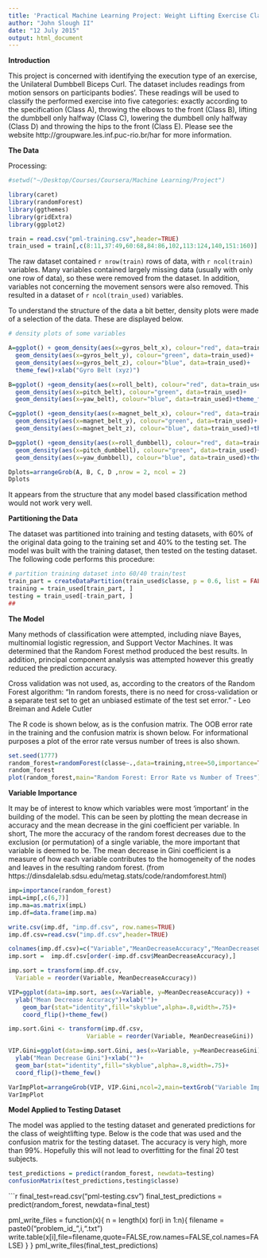 ```yaml
---
title: 'Practical Machine Learning Project: Weight Lifting Exercise Classification'
author: "John Slough II"
date: "12 July 2015"
output: html_document
---
```


**Introduction**

This project is concerned with identifying the execution type of an exercise, the Unilateral Dumbbell Biceps Curl. The dataset includes readings from motion sensors on participants bodies'. These readings will be used to classify the performed exercise into five categories: exactly according to the specification (Class A), throwing the elbows to the front (Class B), lifting the dumbbell only halfway (Class C), lowering the dumbbell only halfway (Class D) and throwing the hips to the front (Class E). Please see the website http://groupware.les.inf.puc-rio.br/har for more information.  

**The Data** 

Processing:
```r

#setwd("~/Desktop/Courses/Coursera/Machine Learning/Project")

library(caret)
library(randomForest)
library(ggthemes)
library(gridExtra)
library(ggplot2)

train = read.csv("pml-training.csv",header=TRUE)
train_used = train[,c(8:11,37:49,60:68,84:86,102,113:124,140,151:160)]

```


The raw dataset contained `r nrow(train)` rows of data, with `r ncol(train)` variables. Many variables contained largely missing data (usually with only one row of data), so these were removed from the dataset. In addition, variables not concerning the movement sensors were also removed. This resulted in a dataset of `r ncol(train_used)` variables.

To understand the structure of the data a bit better, density plots were made of a selection of the data. These are displayed below.

```r
# density plots of some variables

A=ggplot() + geom_density(aes(x=gyros_belt_x), colour="red", data=train_used) + 
  geom_density(aes(x=gyros_belt_y), colour="green", data=train_used)+
  geom_density(aes(x=gyros_belt_z), colour="blue", data=train_used)+
  theme_few()+xlab("Gyro Belt (xyz)")

B=ggplot() +geom_density(aes(x=roll_belt), colour="red", data=train_used) +
  geom_density(aes(x=pitch_belt), colour="green", data=train_used)+
  geom_density(aes(x=yaw_belt), colour="blue", data=train_used)+theme_few()+xlab("Pitch Belt (xyz)")

C=ggplot() +geom_density(aes(x=magnet_belt_x), colour="red", data=train_used) +
  geom_density(aes(x=magnet_belt_y), colour="green", data=train_used)+
  geom_density(aes(x=magnet_belt_z), colour="blue", data=train_used)+theme_few()+xlab("Magnet Belt (xyz)")

D=ggplot() +geom_density(aes(x=roll_dumbbell), colour="red", data=train_used) +
  geom_density(aes(x=pitch_dumbbell), colour="green", data=train_used)+
  geom_density(aes(x=yaw_dumbbell), colour="blue", data=train_used)+theme_few()+xlab("Dumbell Movement (yaw, pitch, roll)")

Dplots=arrangeGrob(A, B, C, D ,nrow = 2, ncol = 2)
Dplots

```

It appears from the structure that any model based classification method would not work very well.

**Partitioning the Data**

The dataset was partitioned into training and testing datasets, with 60% of the original data going to the training set and 40% to the testing set. The model was built with the training dataset, then tested on the testing dataset.  The following code performs this procedure:

```r
# partition training dataset into 60/40 train/test
train_part = createDataPartition(train_used$classe, p = 0.6, list = FALSE)
training = train_used[train_part, ]
testing = train_used[-train_part, ]
##
```


**The Model**

Many methods of classification were attempted, including niave Bayes, multinomial logistic regression, and Support Vector Machines. It was determined that the Random Forest method produced the best results. In addition, principal component analysis was attempted however this greatly reduced the prediction accuracy. 

Cross validation was not used, as, according to the creators of the Random Forest algorithm:
"In random forests, there is no need for cross-validation or a separate test set to get an unbiased estimate of the test set error." 
 - Leo Breiman and Adele Cutler

The R code is shown below, as is the confusion matrix.  The OOB error rate in the training and the confusion matrix is shown below.  For informational purposes a plot of the error rate versus number of trees is also shown.  

```r
set.seed(1777)
random_forest=randomForest(classe~.,data=training,ntree=50,importance=TRUE)
random_forest
plot(random_forest,main="Random Forest: Error Rate vs Number of Trees")

```


**Variable Importance**

It may be of interest to know which variables were most 'important' in the building of the model. This can be seen by plotting the mean decrease in accuracy and the mean decrease in the gini coefficient per variable. In short, The more the accuracy of the random forest decreases due to the exclusion (or permutation) of a single variable, the more important that variable is deemed to be. The mean decrease in Gini coefficient is a measure of how each variable contributes to the homogeneity of the nodes and leaves in the resulting random forest. (from https://dinsdalelab.sdsu.edu/metag.stats/code/randomforest.html)

```r
imp=importance(random_forest)
impL=imp[,c(6,7)]
imp.ma=as.matrix(impL)
imp.df=data.frame(imp.ma)

write.csv(imp.df, "imp.df.csv", row.names=TRUE)
imp.df.csv=read.csv("imp.df.csv",header=TRUE)

colnames(imp.df.csv)=c("Variable","MeanDecreaseAccuracy","MeanDecreaseGini")
imp.sort =  imp.df.csv[order(-imp.df.csv$MeanDecreaseAccuracy),] 

imp.sort = transform(imp.df.csv, 
  Variable = reorder(Variable, MeanDecreaseAccuracy))

VIP=ggplot(data=imp.sort, aes(x=Variable, y=MeanDecreaseAccuracy)) + 
  ylab("Mean Decrease Accuracy")+xlab("")+
    geom_bar(stat="identity",fill="skyblue",alpha=.8,width=.75)+ 
    coord_flip()+theme_few() 

imp.sort.Gini <- transform(imp.df.csv, 
                      Variable = reorder(Variable, MeanDecreaseGini))

VIP.Gini=ggplot(data=imp.sort.Gini, aes(x=Variable, y=MeanDecreaseGini)) + 
  ylab("Mean Decrease Gini")+xlab("")+
  geom_bar(stat="identity",fill="skyblue",alpha=.8,width=.75)+ 
  coord_flip()+theme_few() 

VarImpPlot=arrangeGrob(VIP, VIP.Gini,ncol=2,main=textGrob("Variable Importance Plot",vjust=1))
VarImpPlot

```


**Model Applied to Testing Dataset**

The model was applied to the testing dataset and generated predictions for the class of weightlifting type.  Below is the code that was used and the confusion matrix for the testing dataset. The accuracy is very high, more than 99%. Hopefully this will not lead to overfitting for the final 20 test subjects.


```r
test_predictions = predict(random_forest, newdata=testing)
confusionMatrix(test_predictions,testing$classe)

```

```r
final_test=read.csv("pml-testing.csv")
final_test_predictions = predict(random_forest, newdata=final_test)

pml_write_files = function(x){
  n = length(x)
  for(i in 1:n){
    filename = paste0("problem_id_",i,".txt")
    write.table(x[i],file=filename,quote=FALSE,row.names=FALSE,col.names=FALSE)
  }
}
pml_write_files(final_test_predictions)
